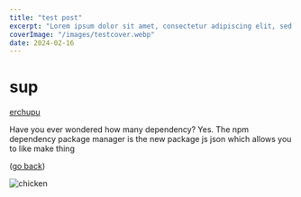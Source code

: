 ```yaml
---
title: "test post"
excerpt: "Lorem ipsum dolor sit amet, consectetur adipiscing elit, sed do eiusmod tempor incididunt ut labore et dolore magna aliqua. Praesent elementum facilisis leo vel fringilla est ullamcorper eget. At imperdiet dui accumsan sit amet nulla facilities morbi tempus."
coverImage: "/images/testcover.webp"
date: 2024-02-16
---
```


# sup

[erchupu](/)

Have you ever wondered how many dependency? Yes. The npm dependency package manager is the new package js json which
allows
you to like make thing

([go back](/blog))

![chicken](/images/chicken.webp)
